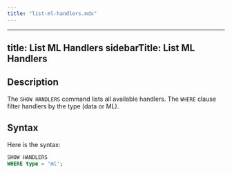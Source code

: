 ```yaml
---
title: "list-ml-handlers.mdx"
---
```


---
title: List ML Handlers
sidebarTitle: List ML Handlers
---

## Description

The `SHOW HANDLERS` command lists all available handlers. The `WHERE` clause filter handlers by the type (data or ML).

## Syntax

Here is the syntax:

```sql
SHOW HANDLERS
WHERE type = 'ml';
```
